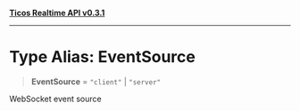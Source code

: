 [**Ticos Realtime API v0.3.1**](../index.mdx)

***

# Type Alias: EventSource

> **EventSource** = `"client"` \| `"server"`

WebSocket event source
